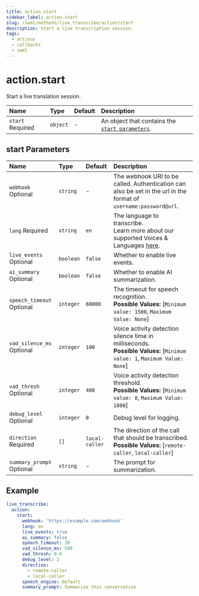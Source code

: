 ```yaml
---
title: action.start
sidebar_label: action.start
slug: /swml/methods/live_transcribe/action/start
description: Start a live transcription session.
tags:
  - actions
  - callbacks
  - swml
---
```


# action.start

Start a live translation session.

| Name                                                            | Type      | Default        | Description                                                                                                               |
|:----------------------------------------------------------------|:----------|:---------------|:--------------------------------------------------------------------------------------------------------------------------|
| `start` <span className="required-arg">Required</span>          | `object`  | -              | An object that contains the [`start parameters`](#start-parameters).                                                      |

## **start Parameters**

| Name                                                            | Type      | Default        | Description                                                                                                                 |
|:----------------------------------------------------------------|:----------|:---------------|:----------------------------------------------------------------------------------------------------------------------------|
| `webhook` <span className="optional-arg">Optional</span>        | `string`  | -              | The webhook URI to be called. Authentication can also be set in the url in the format of `username:password@url`.           |
| `lang` <span className="required-arg">Required</span>           | `string`  | `en`           | The language to transcribe.<br />Learn more about our supported Voices & Languages [here](/voice/getting-started/voice-and-languages).     |
| `live_events` <span className="optional-arg">Optional</span>    | `boolean` | `false`        | Whether to enable live events.                                                                                              |
| `ai_summary` <span className="optional-arg">Optional</span>     | `boolean` | `false`        | Whether to enable AI summarization.                                                                                         |
| `speech_timeout` <span className="optional-arg">Optional</span> | `integer` | `60000`        | The timeout for speech recognition.<br/>**Possible Values:** [`Minimum value: 1500`, `Maximum Value: None`]                 |
| `vad_silence_ms` <span className="optional-arg">Optional</span> | `integer` | `100`          | Voice activity detection silence time in milliseconds.<br/>**Possible Values:** [`Minimum value: 1`, `Maximum Value: None`] |
| `vad_thresh` <span className="optional-arg">Optional</span>     | `integer` | `400`          | Voice activity detection threshold.<br/>**Possible Values:** [`Minimum value: 0`, `Maximum Value: 1800`]                    |
| `debug_level` <span className="optional-arg">Optional</span>    | `integer` | `0`            | Debug level for logging.                                                                                                    |
| `direction` <span className="required-arg">Required</span>      | `[]`      | `local-caller` | The direction of the call that should be transcribed.<br />**Possible Values:** [`remote-caller`, `local-caller`]           |
| `summary_prompt` <span className="optional-arg">Optional</span> | `string`  | -              | The prompt for summarization.                                                                                               |

## **Example**

```yaml andJson
live_transcribe:
  action:
    start:
      webhook: 'https://example.com/webhook'
      lang: en
      live_events: true
      ai_summary: false
      speech_timeout: 30
      vad_silence_ms: 500
      vad_thresh: 0.6
      debug_level: 2
      direction:
        - remote-caller
        - local-caller
      speech_engine: default
      summary_prompt: Summarize this conversation
```
